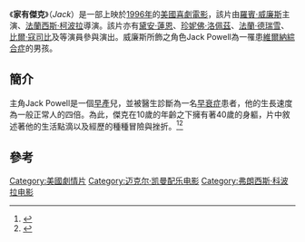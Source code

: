 {{expand|time=2016-12-06T04:58:40+00:00}}
《'''家有傑克'''》（''Jack''）是一部上映於[[1996年|1996年]]的[[美國|美國]][[喜劇|喜劇]][[電影|電影]]，該片由[[羅賓·威廉斯|羅賓·威廉斯]]主演、[[法蘭西斯·柯波拉|法蘭西斯·柯波拉]]導演。該片亦有[[黛安·蓮恩|黛安·蓮恩]]、[[珍妮佛·洛佩茲|珍妮佛·洛佩茲]]、[[法蘭·德瑞雪|法蘭·德瑞雪]]、[[比爾·寇司比|比爾·寇司比]]及{{Link-en|布萊恩·克溫|Brian Kerwin}}等演員參與演出。威廉斯所飾之角色Jack Powell為一罹患[[維爾納綜合症|維爾納綜合症]]的男孩。

==簡介==
主角Jack Powell是一個[[早產|早產]]兒，並被醫生診斷為一名[[早衰症|早衰症]]患者，他的生長速度為一般正常人的四倍。為此，傑克在10歲的年齡之下擁有著40歲的身軀，片中敘述著他的生活點滴以及經歷的種種冒險與挫折。<ref>{{Cite web|url=https://www.ivideo.com.tw/film_review/review_list.asp?film_id=5643|title=家有傑克（Jack）- 影評|accessdate=2017-02-08|work=www.ivideo.com.tw|archive-date=2017-02-08|archive-url=https://web.archive.org/web/20170208172025/https://www.ivideo.com.tw/film_review/review_list.asp?film_id=5643|dead-url=no}}</ref><ref>{{Cite news|url=http://app2.atmovies.com.tw/film/filmdataApp2.cfm?filmid=fJatm0874576&fr=blade05|title=【開眼電影網】家有傑克 Jack|last=|first=|date=|work=|newspaper=【開眼電影網】|accessdate=2017-02-08|archive-date=2017-02-11|archive-url=https://web.archive.org/web/20170211081158/http://app2.atmovies.com.tw/film/filmdataApp2.cfm?filmid=fJatm0874576&fr=blade05|dead-url=no}}</ref>

== 參考 ==
{{Reflist|2}}

{{法蘭西斯·柯波拉}}
{{James DeMonaco}}
{{DEFAULTSORT:Jack}}
[[Category:美國劇情片|Category:美國劇情片]]
[[Category:迈克尔·凯曼配乐电影|Category:迈克尔·凯曼配乐电影]]
[[Category:弗朗西斯·科波拉电影|Category:弗朗西斯·科波拉电影]]
